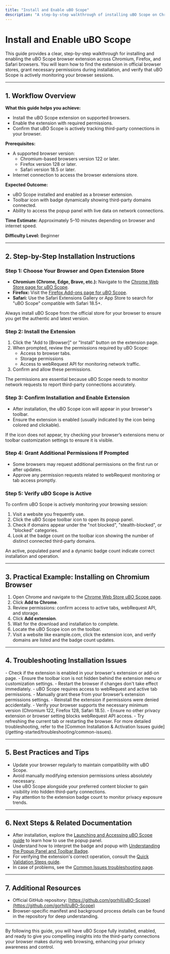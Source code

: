 ```yaml
---
title: "Install and Enable uBO Scope"
description: "A step-by-step walkthrough of installing uBO Scope on Chromium, Firefox, and Safari browsers. This guide covers navigating browser stores, granting permissions if needed, and verifying that uBO Scope is actively monitoring your browser sessions."
---
```


# Install and Enable uBO Scope

This guide provides a clear, step-by-step walkthrough for installing and enabling the uBO Scope browser extension across Chromium, Firefox, and Safari browsers. You will learn how to find the extension in official browser stores, grant necessary permissions during installation, and verify that uBO Scope is actively monitoring your browser sessions.

---

## 1. Workflow Overview

**What this guide helps you achieve:**
- Install the uBO Scope extension on supported browsers.
- Enable the extension with required permissions.
- Confirm that uBO Scope is actively tracking third-party connections in your browser.

**Prerequisites:**
- A supported browser version:
  - Chromium-based browsers version 122 or later.
  - Firefox version 128 or later.
  - Safari version 18.5 or later.
- Internet connection to access the browser extensions store.

**Expected Outcome:**
- uBO Scope installed and enabled as a browser extension.
- Toolbar icon with badge dynamically showing third-party domains connected.
- Ability to access the popup panel with live data on network connections.

**Time Estimate:** Approximately 5–10 minutes depending on browser and internet speed.

**Difficulty Level:** Beginner

---

## 2. Step-by-Step Installation Instructions

### Step 1: Choose Your Browser and Open Extension Store

- **Chromium (Chrome, Edge, Brave, etc.):** Navigate to the [Chrome Web Store page for uBO Scope](https://chromewebstore.google.com/detail/ubo-scope/bbdpgcaljkaaigfcomhidmneffjjjfgp).
- **Firefox:** Visit the [Firefox Add-ons page for uBO Scope](https://addons.mozilla.org/firefox/addon/ubo-scope/).
- **Safari:** Use the Safari Extensions Gallery or App Store to search for "uBO Scope" compatible with Safari 18.5+.

<Tip>
Always install uBO Scope from the official store for your browser to ensure you get the authentic and latest version.
</Tip>

### Step 2: Install the Extension

1. Click the "Add to [Browser]" or "Install" button on the extension page.
2. When prompted, review the permissions required by uBO Scope:
   - Access to browser tabs.
   - Storage permissions
   - Access to webRequest API for monitoring network traffic.
3. Confirm and allow these permissions.

<Tip>
The permissions are essential because uBO Scope needs to monitor network requests to report third-party connections accurately.
</Tip>

### Step 3: Confirm Installation and Enable Extension

- After installation, the uBO Scope icon will appear in your browser's toolbar.
- Ensure the extension is enabled (usually indicated by the icon being colored and clickable).

<Tip>
If the icon does not appear, try checking your browser’s extensions menu or toolbar customization settings to ensure it is visible.
</Tip>

### Step 4: Grant Additional Permissions If Prompted

- Some browsers may request additional permissions on the first run or after updates.
- Approve any permission requests related to webRequest monitoring or tab access promptly.

### Step 5: Verify uBO Scope is Active

To confirm uBO Scope is actively monitoring your browsing session:

1. Visit a website you frequently use.
2. Click the uBO Scope toolbar icon to open its popup panel.
3. Check if domains appear under the "not blocked", "stealth-blocked", or "blocked" categories.
4. Look at the badge count on the toolbar icon showing the number of distinct connected third-party domains.

<Check>
An active, populated panel and a dynamic badge count indicate correct installation and operation.
</Check>

---

## 3. Practical Example: Installing on Chromium Browser

1. Open Chrome and navigate to the [Chrome Web Store uBO Scope page](https://chromewebstore.google.com/detail/ubo-scope/bbdpgcaljkaaigfcomhidmneffjjjfgp).
2. Click **Add to Chrome**.
3. Review permissions: confirm access to active tabs, webRequest API, and storage.
4. Click **Add extension**.
5. Wait for the download and installation to complete.
6. Locate the uBO Scope icon on the toolbar.
7. Visit a website like example.com, click the extension icon, and verify domains are listed and the badge count updates.

---

## 4. Troubleshooting Installation Issues

<AccordionGroup title="Common Installation and Activation Issues">
<Accordion title="Extension Icon Not Visible After Installation">
- Check if the extension is enabled in your browser's extension or add-on page.
- Ensure the toolbar icon is not hidden behind the extension menu or customization settings.
- Restart the browser if changes don't take effect immediately.
</Accordion>
<Accordion title="Permissions Prompt Not Shown or Denied">
- uBO Scope requires access to webRequest and active tab permissions.
- Manually grant these from your browser’s extension permissions settings.
- Reinstall the extension if permissions were denied accidentally.
</Accordion>
<Accordion title="uBO Scope Not Reporting Any Domains">
- Verify your browser supports the necessary minimum version (Chromium 122, Firefox 128, Safari 18.5).
- Ensure no other privacy extension or browser setting blocks webRequest API access.
- Try refreshing the current tab or restarting the browser.
</Accordion>
</AccordionGroup>

<Tip>
For more detailed troubleshooting, refer to the [Common Installation & Activation Issues guide](/getting-started/troubleshooting/common-issues).
</Tip>

---

## 5. Best Practices and Tips

- Update your browser regularly to maintain compatibility with uBO Scope.
- Avoid manually modifying extension permissions unless absolutely necessary.
- Use uBO Scope alongside your preferred content blocker to gain visibility into hidden third-party connections.
- Pay attention to the extension badge count to monitor privacy exposure trends.

---

## 6. Next Steps & Related Documentation

- After installation, explore the [Launching and Accessing uBO Scope guide](/getting-started/first-run-experience/launching-extension) to learn how to use the popup panel.
- Understand how to interpret the badge and popup with [Understanding the Popup Panel and Toolbar Badge](/guides/getting-started-essentials/understanding-popup-and-badge).
- For verifying the extension's correct operation, consult the [Quick Validation Steps guide](/getting-started/first-run-experience/quick-validation-steps).
- In case of problems, see the [Common Issues troubleshooting page](/getting-started/troubleshooting/common-issues).

---

## 7. Additional Resources

- Official GitHub repository: [https://github.com/gorhill/uBO-Scope](https://github.com/gorhill/uBO-Scope)
- Browser-specific manifest and background process details can be found in the repository for deep understanding.

---

By following this guide, you will have uBO Scope fully installed, enabled, and ready to give you compelling insights into the third-party connections your browser makes during web browsing, enhancing your privacy awareness and control.
